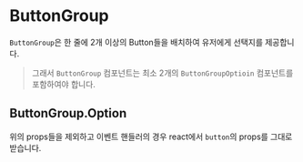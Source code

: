 
<Meta of={ButtonGroupStories} />

# ButtonGroup

`ButtonGroup`은 한 줄에 2개 이상의 Button들을 배치하여 유저에게 선택지를 제공합니다.

> 그래서 `ButtonGroup` 컴포넌트는 최소 2개의 `ButtonGroupOptioin` 컴포넌트를 포함하여야 합니다.

<Canvas of={ButtonGroupStories.Default} />

## ButtonGroup.Option

<Canvas of={ButtonGroupOptionStories.Default} />

<Canvas of={ButtonGroupOptionStories.Option} />
<Controls of={ButtonGroupOptionStories.Option} />

위의 props들을 제외하고 이벤트 핸들러의 경우 react에서 `button`의 props를 그대로 받습니다.
